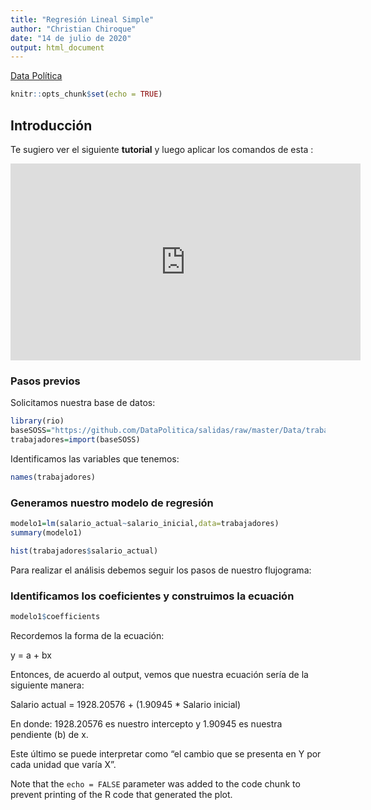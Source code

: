 ```yaml
---
title: "Regresión Lineal Simple"
author: "Christian Chiroque"
date: "14 de julio de 2020"
output: html_document
---
```

[Data Política](https://www.youtube.com/channel/UCjsP5ejsSyUchRl2oA96J3A)

```r
knitr::opts_chunk$set(echo = TRUE)
```

## Introducción

Te sugiero ver el siguiente **tutorial** y luego aplicar los comandos de esta :

<iframe width="560" height="315" src="https://www.youtube.com/embed/-p02G7NXlSk" frameborder="0" allow="accelerometer; autoplay; encrypted-media; gyroscope; picture-in-picture" allowfullscreen></iframe>

### Pasos previos

Solicitamos nuestra base de datos:

```r
library(rio)
baseSOSS="https://github.com/DataPolitica/salidas/raw/master/Data/trabajadores.sav"
trabajadores=import(baseSOSS)
```

Identificamos las variables que tenemos:

```r
names(trabajadores)
```

### Generamos nuestro modelo de regresión

```r
modelo1=lm(salario_actual~salario_inicial,data=trabajadores)
summary(modelo1)
```


```r
hist(trabajadores$salario_actual)
```

Para realizar el análisis debemos seguir los pasos de nuestro flujograma:


### Identificamos los coeficientes y construimos la ecuación

```r
modelo1$coefficients
```


Recordemos la forma de la ecuación:

y = a + bx

Entonces, de acuerdo al output, vemos que nuestra ecuación sería de la siguiente manera:

Salario actual = 1928.20576 + (1.90945 * Salario inicial)

En donde: 1928.20576 es nuestro intercepto y 1.90945 es nuestra pendiente (b) de x. 

Este último se puede interpretar como "el cambio que se presenta en Y por cada unidad que varía X". 


Note that the `echo = FALSE` parameter was added to the code chunk to prevent printing of the R code that generated the plot.

